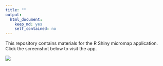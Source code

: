 ```yaml
---
title: ""
output: 
  html_document:
    keep_md: yes
    self_contained: no
---
```


This repository contains materials for the R Shiny micromap application.  Click the screenshot below to visit the app.

<a href="https://beckmw.shinyapps.io/micromap_app"><img src = "app.png"></a>